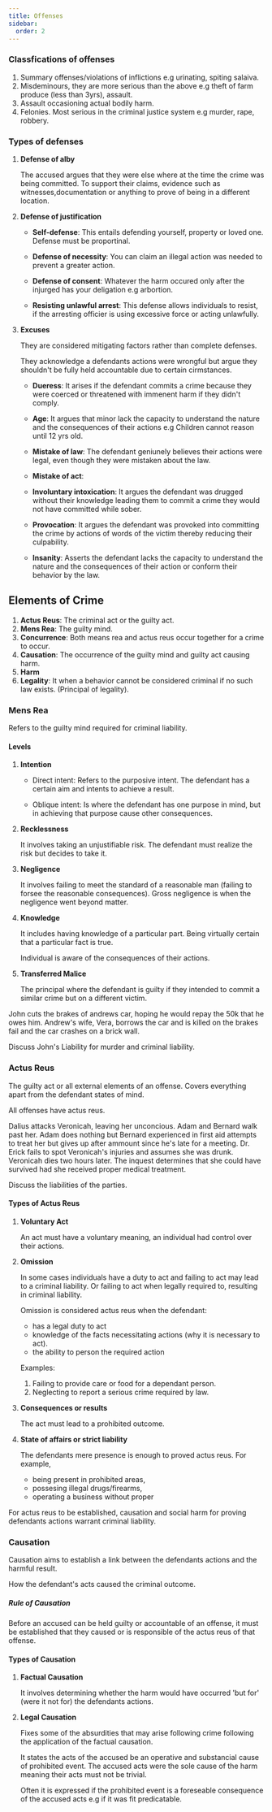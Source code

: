 ```yaml
---
title: Offenses
sidebar:
  order: 2
---
```




### Classfications of offenses

1. Summary offenses/violations of inflictions e.g urinating, spiting salaiva.
2. Misdeminours, they are more serious than the above e.g theft of farm produce
(less than 3yrs), assault.
3. Assault occasioning actual bodily harm.
4. Felonies. Most serious in the criminal justice system e.g murder, rape, robbery.

### Types of defenses

1. **Defense of alby** 

    The accused argues that they were else where at the time the crime was being 
    committed. To support their claims, evidence such as witnesses,documentation 
    or anything to prove of being in a different location.

2. **Defense of justification** 

    - **Self-defense**: This entails defending yourself, property or loved one. 
    Defense must be proportinal.

    - **Defense of necessity**: You can claim an illegal action was needed to prevent a
    greater action.

    - **Defense of consent**: Whatever the harm occured only after the injurged has your
    deligation e.g arbortion.

    - **Resisting unlawful arrest**: This defense allows individuals to resist,
    if the arresting officier is using excessive force or acting unlawfully.

3. **Excuses**

    They are considered mitigating factors rather than complete defenses.

    They acknowledge a defendants actions were wrongful but argue they shouldn't
    be fully held accountable due to certain cirmstances. 

    - **Dueress**: It arises if the defendant commits a crime because they were
    coerced or threatened with immenent harm if they didn't comply.

    - **Age**: It argues that minor lack the capacity to understand the nature
    and the consequences of their actions e.g Children cannot reason until 12 yrs 
    old.

    - **Mistake of law**: The defendant geniunely believes their actions were
    legal, even though they were mistaken about the law.

    - **Mistake of act**:

    - **Involuntary intoxication**: It argues the defendant was drugged without
    their knowledge leading them to commit a crime they would not have committed
    while sober.

    - **Provocation**: It argues the defendant was provoked into committing the 
    crime by actions of words of the victim thereby reducing their culpability.

    - **Insanity**: Asserts the defendant lacks the capacity to understand the 
    nature and the consequences of their action or conform their behavior by the 
    law.


## Elements of Crime

1. **Actus Reus**: The criminal act or the guilty act.
2. **Mens Rea**: The guilty mind.
3. **Concurrence**: Both means rea and actus reus occur together for a crime to
occur.
4. **Causation**: The occurrence of the guilty mind and guilty act causing harm.
5. **Harm**
6. **Legality**: It when a behavior cannot be considered criminal if no such law
exists. (Principal of legality).

### Mens Rea

Refers to the guilty mind required for criminal liability.

#### Levels

1. **Intention**

    - Direct intent: Refers to the purposive intent. The defendant has a certain 
    aim and intents to achieve a result.

    - Oblique intent: Is where the defendant has one purpose in mind, but in 
    achieving that purpose cause other consequences.

2. **Recklessness**

    It involves taking an unjustifiable risk. The defendant must realize the risk
    but decides to take it.

3. **Negligence**

    It involves failing to meet the standard of a reasonable man (failing to 
    forsee the reasonable consequences). Gross negligence is when the negligence
    went beyond matter.

4. **Knowledge**

    It includes having knowledge of a particular part. Being virtually certain
    that a particular fact is true.

    Individual is aware of the consequences of their actions.

5. **Transferred Malice**

    The principal where the defendant is guilty if they intended to commit a 
    similar crime but on a different victim.

<Aside type="note" title="Question">

  John cuts the brakes of andrews car, hoping he would repay the 50k that he
  owes him. Andrew's wife, Vera, borrows the car and is killed on the brakes fail
  and the car crashes on a brick wall. 

  Discuss John's Liability for murder and criminal liability.

</Aside>

### Actus Reus

The guilty act or all external elements of an offense. Covers everything apart
from the defendant states of mind.

All offenses have actus reus.

<Aside type="note" title="Question">
  Dalius attacks Veronicah, leaving her unconcious. Adam and Bernard walk past her.
  Adam does nothing but Bernard experienced in first aid attempts to treat her 
  but gives up after ammount since he's late for a meeting. Dr. Erick fails to
  spot Veronicah's injuries and assumes she was drunk. Veronicah dies two
  hours later. The inquest determines that she could have survived had she 
  received proper medical treatment.

  Discuss the liabilities of the parties.
</Aside>

#### Types of Actus Reus

1. **Voluntary Act**

    An act must have a voluntary meaning, an individual had control over their 
    actions.

2. **Omission**

    In some cases individuals have a duty to act and failing to act may lead to a 
    criminal liability. Or failing to act when legally required to, resulting in
    criminal liability.

    Omission is considered actus reus when the defendant:
    - has a legal duty to act
    - knowledge of the facts necessitating actions (why it is necessary to act).
    - the ability to person the required action

    Examples:
    1. Failing to provide care or food for a dependant person.
    2. Neglecting to report a serious crime required by law.

3. **Consequences or results**

    The act must lead to a prohibited outcome.

4. **State of affairs or strict liability**

    The defendants mere presence is enough to proved actus reus. For example,
    - being present in prohibited areas,
    - possesing illegal drugs/firearms,
    - operating a business without proper

For actus reus to be established, causation and social harm for proving defendants
actions warrant criminal liability.

### Causation

Causation aims to establish a link between the defendants actions and the harmful
result.

How the defendant's acts caused the criminal outcome.

##### Rule of Causation

Before an accused can be held guilty or accountable of an offense, it must be
established that they caused or is responsible of the actus reus of that 
offense.

#### Types of Causation

1. **Factual Causation**

    It involves determining whether the harm would have occurred 'but for' (were
    it not for) the defendants actions.

2. **Legal Causation**

    Fixes some of the absurdities that may arise following crime following the 
    application of the factual causation.

    It states the acts of the accused be an operative and substancial cause of 
    prohibited event. The accused acts were the sole cause of the harm meaning
    their acts must not be trivial.

    Often it is expressed if the prohibited event is a foreseable consequence
    of the accused acts e.g if it was fit predicatable.

